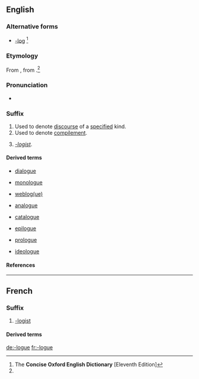 {{also|logue|logué|-logue}}
==English==

===Alternative forms===
* [[-log]] {{qualifier|US}}<ref name="COED-alt&etym">The '''Concise Oxford English Dictionary''' [Eleventh Edition]</ref>

===Etymology===
{{PIE root|en|leǵ}}
From {{etyl|fr|en}} {{m|fr|-logue}}, from {{etyl|grc|en}} {{m|grc|-λόγος||one who speaks (in a certain manner)}}.<ref name="COED-alt&etym"/>

===Pronunciation===
* {{a|UK}} {{IPA|/lɒɡ/|lang=en}}

===Suffix===
{{head|en|suffix|plural|-logues}}

# Used to denote [[discourse]] of a [[specify|specified]] kind.
# Used to denote [[compilement]].
# {{label|en|rare}} ''[[-logist]]''.

====Derived terms====
{{suffixsee|en}}
{{rel-top4|-discourse}}
* [[dialogue]]
{{rel-mid4}}
* [[monologue]]
{{rel-mid4}}
* [[weblog|weblog(ue)]]
{{rel-bottom}}
{{rel-top4|-compilation}}
* [[analogue]]
{{rel-mid4}}
* [[catalogue]]
{{rel-mid4}}
* [[epilogue]]
{{rel-mid4}}
* [[prologue]]
{{rel-mid4}}
{{rel-bottom}}
{{rel-top4|-logist}}
* [[ideologue]]
{{rel-mid4}}
{{rel-mid4}}
{{rel-bottom}}

====References====
<references/>

----

==French==

===Suffix===
{{fr-suffix}}

# [[-logist]]

====Derived terms====
{{suffixsee|fr}}

[[de:-logue]]
[[fr:-logue]]